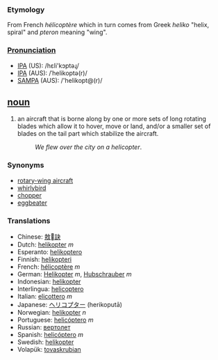=== Etymology ===
From French ''hélicoptère'' which in turn comes from Greek ''heliko'' "helix, spiral" and ''pteron'' meaning "wing".

===[[Pronunciation]]===
*[[w:IPA|IPA]] (US): /hεli'kɔptəɻ/
*[[w:IPA|IPA]] (AUS): /ˈhelikoptə(r)/
*[[w:SAMPA|SAMPA]] (AUS): /'helikopt@(r)/

== [[noun]] ==
#an aircraft that is borne along by one or more sets of long rotating blades which allow it to hover, move or land, and/or a smaller set of blades on the tail part which stabilize the aircraft.
#:''We flew over the city on a helicopter''.

=== Synonyms ===
* [[rotary-wing aircraft]]
* [[whirlybird]]
* [[chopper]]
* [[eggbeater]]

=== Translations ===
*Chinese: [[敖訣]]
*Dutch: [[helikopter]] ''m''
*Esperanto: [[helikoptero]]
*Finnish: [[helikopteri]]
*French: [[hélicoptère]] ''m''
*German: [[Helikopter]] ''m'', [[Hubschrauber]] ''m''
*Indonesian: [[helikopter]]
*Interlingua: [[helicoptero]]
*Italian: [[elicottero]] ''m''
*Japanese: [[ヘリコプター]] (herikoputā)
*Norwegian: [[helikopter]] ''n''
*Portuguese: [[helicóptero]] ''m''
*Russian: [[вертолет]]
*Spanish: [[helicóptero]] ''m''
*Swedish: [[helikopter]]
*Volapük: [[tovaskrubian]]